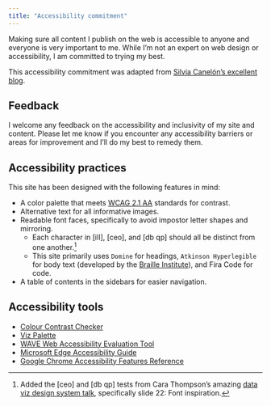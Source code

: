 ```yaml
---
title: "Accessibility commitment"
---
```


Making sure all content I publish on the web is accessible to anyone and everyone is very important to me. While I'm not an expert on web design or accessibility, I am committed to trying my best. 

This accessibility commitment was adapted from [Silvia Canelón's excellent blog](https://silviacanelon.com/accessibility).

## Feedback

I welcome any feedback on the accessibility and inclusivity of my site and content. Please let me know if you encounter any accessibility barriers or areas for improvement and I'll do my best to remedy them.

## Accessibility practices

This site has been designed with the following features in mind:

- A color palette that meets [WCAG 2.1 AA](https://www.w3.org/WAI/WCAG21/quickref/) standards for contrast.
- Alternative text for all informative images.
- Readable font faces, specifically to avoid impostor letter shapes and mirroring.
  - Each character in [iIl], [ceo], and [db qp] should all be distinct from one another.[^1] 
  - This site primarily uses `Domine` for headings, `Atkinson Hyperlegible` for body text (developed by the [Braille Institute](https://brailleinstitute.org/freefont)), and Fira Code for code.
- A table of contents in the sidebars for easier navigation.

[^1]: Added the [ceo] and [db qp] tests from Cara Thompson's amazing [data viz design system talk](https://www.cararthompson.com/talks/nhsr2023-dataviz-design-system/), specifically slide 22: Font inspiration.

## Accessibility tools

-   [Colour Contrast Checker](https://colourcontrast.cc/)
-   [Viz Palette](https://projects.susielu.com/viz-palette)
- [WAVE Web Accessibility Evaluation Tool](https://wave.webaim.org/)
-   [Microsoft Edge Accessibility Guide](https://learn.microsoft.com/en-us/microsoft-edge/devtools-guide-chromium/accessibility/test-inspect-tool)
-   [Google Chrome Accessibility Features Reference](https://developer.chrome.com/docs/devtools/accessibility/reference/)
